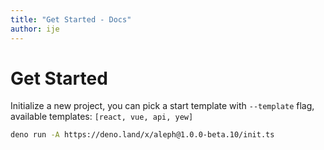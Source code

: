 ```yaml
---
title: "Get Started - Docs"
author: ije
---
```



<Head>
  <title>Get Started - Docs</title>
</Head>

# Get Started

Initialize a new project, you can pick a start template with `--template` flag, available templates:
`[react, vue, api, yew]`

```bash
deno run -A https://deno.land/x/aleph@1.0.0-beta.10/init.ts
```